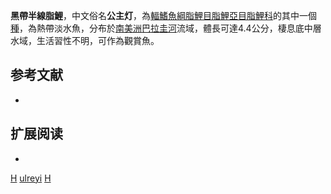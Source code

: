 {{Speciesbox 
| taxon = Hemigrammus ulreyi
| status = NE
| status_system = IUCN3.1
| authority =  [[Boulenger|Boulenger]], 1895
| synonyms = *''Tetragonopterus ulreyi''<br /><small>Boulenger, 1895</small>
}}
'''黑帶半線脂鯉'''，中文俗名'''公主灯'''，為[[輻鰭魚綱|輻鰭魚綱]][[脂鯉目|脂鯉目]][[脂鯉亞目|脂鯉亞目]][[脂鯉科|脂鯉科]]的其中一個[[種|種]]，為熱帶淡水魚，分布於[[南美洲|南美洲]][[巴拉圭河|巴拉圭河]]流域，體長可達4.4公分，棲息底中層水域，生活習性不明，可作為觀賞魚。

==参考文献==
{{refbegin}}
*{{FishBase_species|genus=Hemigrammus|species=ulreyi|year=2013|month=12}}
{{refend}}

== 扩展阅读 ==
{{refbegin}}
*{{wikispecies-inline|Hemigrammus ulreyi|黑帶半線脂鯉}}
{{refend}}
{{Taxonbar|from=Q357574}}

[[Category:觀賞魚|H]]
[[Category:半線脂鯉屬|ulreyi]]
[[Category:1895年描述的鱼类|H]]

{{魚類小作品}}